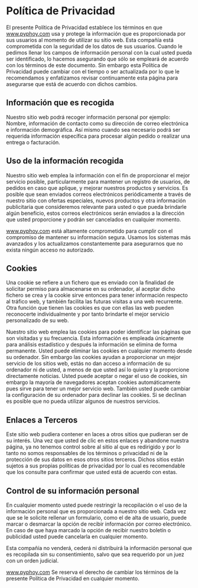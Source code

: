 # Política de Privacidad

El presente Política de Privacidad establece los términos en que www.pyphoy.com usa y protege la información que es proporcionada por sus usuarios al momento de utilizar su sitio web. Esta compañía está comprometida con la seguridad de los datos de sus usuarios. Cuando le pedimos llenar los campos de información personal con la cual usted pueda ser identificado, lo hacemos asegurando que sólo se empleará de acuerdo con los términos de este documento. Sin embargo esta Política de Privacidad puede cambiar con el tiempo o ser actualizada por lo que le recomendamos y enfatizamos revisar continuamente esta página para asegurarse que está de acuerdo con dichos cambios.

## Información que es recogida

Nuestro sitio web podrá recoger información personal por ejemplo: Nombre, información de contacto como su dirección de correo electrónica e información demográfica. Así mismo cuando sea necesario podrá ser requerida información específica para procesar algún pedido o realizar una entrega o facturación.

## Uso de la información recogida

Nuestro sitio web emplea la información con el fin de proporcionar el mejor servicio posible, particularmente para mantener un registro de usuarios, de pedidos en caso que aplique, y mejorar nuestros productos y servicios. Es posible que sean enviados correos electrónicos periódicamente a través de nuestro sitio con ofertas especiales, nuevos productos y otra información publicitaria que consideremos relevante para usted o que pueda brindarle algún beneficio, estos correos electrónicos serán enviados a la dirección que usted proporcione y podrán ser cancelados en cualquier momento.

www.pyphoy.com está altamente comprometido para cumplir con el compromiso de mantener su información segura. Usamos los sistemas más avanzados y los actualizamos constantemente para asegurarnos que no exista ningún acceso no autorizado.

## Cookies

Una cookie se refiere a un fichero que es enviado con la finalidad de solicitar permiso para almacenarse en su ordenador, al aceptar dicho fichero se crea y la cookie sirve entonces para tener información respecto al tráfico web, y también facilita las futuras visitas a una web recurrente. Otra función que tienen las cookies es que con ellas las web pueden reconocerte individualmente y por tanto brindarte el mejor servicio personalizado de su web.

Nuestro sitio web emplea las cookies para poder identificar las páginas que son visitadas y su frecuencia. Esta información es empleada únicamente para análisis estadístico y después la información se elimina de forma permanente. Usted puede eliminar las cookies en cualquier momento desde su ordenador. Sin embargo las cookies ayudan a proporcionar un mejor servicio de los sitios web, estás no dan acceso a información de su ordenador ni de usted, a menos de que usted así lo quiera y la proporcione directamente noticias. Usted puede aceptar o negar el uso de cookies, sin embargo la mayoría de navegadores aceptan cookies automáticamente pues sirve para tener un mejor servicio web. También usted puede cambiar la configuración de su ordenador para declinar las cookies. Si se declinan es posible que no pueda utilizar algunos de nuestros servicios.

## Enlaces a Terceros

Este sitio web pudiera contener en laces a otros sitios que pudieran ser de su interés. Una vez que usted de clic en estos enlaces y abandone nuestra página, ya no tenemos control sobre al sitio al que es redirigido y por lo tanto no somos responsables de los términos o privacidad ni de la protección de sus datos en esos otros sitios terceros. Dichos sitios están sujetos a sus propias políticas de privacidad por lo cual es recomendable que los consulte para confirmar que usted está de acuerdo con estas.

## Control de su información personal

En cualquier momento usted puede restringir la recopilación o el uso de la información personal que es proporcionada a nuestro sitio web. Cada vez que se le solicite rellenar un formulario, como el de alta de usuario, puede marcar o desmarcar la opción de recibir información por correo electrónico. En caso de que haya marcado la opción de recibir nuestro boletín o publicidad usted puede cancelarla en cualquier momento.

Esta compañía no venderá, cederá ni distribuirá la información personal que es recopilada sin su consentimiento, salvo que sea requerido por un juez con un orden judicial.

www.pyphoy.com Se reserva el derecho de cambiar los términos de la presente Política de Privacidad en cualquier momento.
